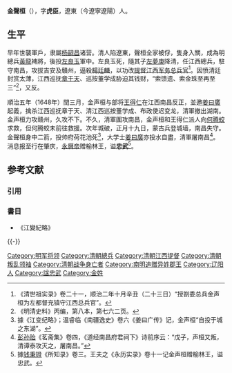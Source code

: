 '''金聲桓'''（{{bd|？||1649年||Jin}}），字'''虎臣'''，遼東（今遼寧遼陽）人。

==生平==
早年世襲軍戶，隶屬[[杨嗣昌|杨嗣昌]]诸营。清人陷遼東，聲桓全家被俘，隻身入關，成為明總兵[[黃龍|黃龍]]裨將，後投[[左良玉|左良玉]]軍中。左良玉死，隨其子[[左夢庚|左夢庚]]降清，任江西總兵，駐守南昌，攻拔吉安及贛州，逼殺[[楊廷麟|楊廷麟]]，以功改[[江西提督|提督江西军务总兵官]]<ref>《清世祖实录》卷二十一，顺治二年十月辛丑（二十三日）“授劄委总兵金声桓为左都督充镇守江西总兵官”。</ref>。因愤清廷封赏太薄，江西巡抚[[章于天|章于天]]、巡按董学成胁迫其钱财，“索馈遗、索金珠至再至三”<ref>《明清史料》丙编，第八本，第七六二页。</ref>，又反。

順治五年（1648年）閏三月，金声桓与部将[[王得仁|王得仁]]在江西南昌反正，並邀[[姜曰廣|姜曰廣]]起義，擒杀江西巡抚章于天、清江西巡按董学成、布政使迟变龙，清軍撤出湖南。金声桓力攻赣州，久攻不下。不久，清軍圍攻南昌，金声桓和王得仁派人向[[何腾蛟|何腾蛟]]求救，但何腾蛟未前往救援。次年城破，正月十九日，蒙古兵登城墙，南昌失守。金聲桓身中二箭，投帅府荷花池死<ref>據《江变纪略》；温睿临《南疆逸史》卷六《姜曰广传》记，金声桓“自投于城之东湖”。</ref>，大学士[[姜曰廣|姜曰廣]]亦投水自盡，清軍屠南昌<ref>[[彭孙贻|彭孙贻]]《茗斋集》卷四，《道经南昌府君祠下》诗前序云：“戊子，声桓又叛，清谭泰攻灭之，屠南昌。”</ref>。消息报至行在肇庆，[[永曆帝|永曆帝]]赠榆林王，谥'''忠武'''<ref>據[[钱秉镫|钱秉镫]]《所知录》卷三。王夫之《永历实录》卷十一记金声桓赠榆林王，谥忠武。</ref>。

== 参考文献 ==
=== 引用 ===
{{Reflist|2}}

=== 書目 ===
* 《江變紀略》

{{-}}

[[Category:明军将领|Category:明军将领]]
[[Category:清朝總兵|Category:清朝總兵]]
[[Category:清朝江西提督|Category:清朝江西提督]]
[[Category:清朝叛乱领袖|Category:清朝叛乱领袖]]
[[Category:清朝战争身亡者|Category:清朝战争身亡者]]
[[Category:南明追赠异姓郡王|Category:南明追赠异姓郡王]]
[[Category:辽阳人|Category:辽阳人]]
[[Category:諡忠武|Category:諡忠武]]
[[Category:金姓|Category:金姓]]
